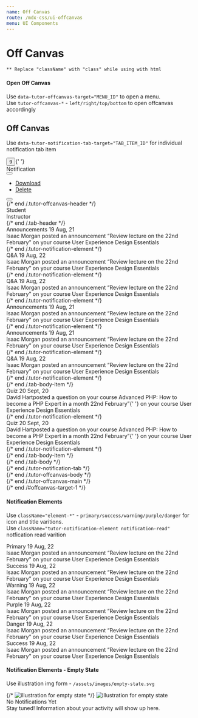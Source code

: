 ```yaml
---
name: Off Canvas
route: /mdx-css/ui-offcanvas
menu: UI Components
---
```



# Off Canvas

`** Replace "className" with "class" while using with html`

#### Open Off Canvas

Use `data-tutor-offcanvas-target="MENU_ID"` to open a menu.<br/>
Use `tutor-offcanvas-*` - `left/right/top/bottom` to open offcanvas accordingly<br/>

## Off Canvas

Use `data-tutor-notification-tab-target="TAB_ITEM_ID"` for individual notification tab item

<Playground>
	<button
		type="button"
		className="tutor-btn-circle tutor-is-default btn-offcanvas-open"
		data-tutor-offcanvas-target="offcanvas-target-1"
	>
		<span className="icon ttr-notification-filled"></span>
		<span className="tutor-floating-badge">9</span>
	</button>{' '}
	<div id="offcanvas-target-1" className="tutor-offcanvas tutor-offcanvas-right ">
		<div className="tutor-offcanvas-backdrop"></div>
		<div className="tutor-offcanvas-main">
			<div className="tutor-offcanvas-header">
				<div className="heading tutor-text-medium-h5 tutor-color-text-primary">Notification</div>
				<div className="action-buttons">
					<div className="tutor-popup-opener">
						<button type="button" className="popup-btn" data-tutor-popup-target="popup-menu-2">
							<i className="ttr-action-line"></i>
						</button>
						<ul id="popup-menu-2" className="popup-menu">
							<li>
								<a href="#">
									<span className="icon tutor-v2-icon-test icon-msg-archive-filled tutor-color-design-white"></span>
									<span className="tutor-text-regular-body tutor-color-text-white">Download</span>
								</a>
							</li>
							<li>
								<a href="#">
									<span className="icon tutor-v2-icon-test icon-delete-fill-filled tutor-color-design-white"></span>
									<span className="tutor-text-regular-body tutor-color-text-white">Delete</span>
								</a>
							</li>
						</ul>
					</div>
					<button
						type="button"
						className="btn-offcanvas-close tutor-color-design-grey"
						data-tutor-offcanvas-close
						aria-label="Close"
					>
						<i className="ttr-line-cross-line"></i>
					</button>
				</div>
			</div>
			{/* end /.tutor-offcanvas-header */}
			<div className="tutor-offcanvas-body">
				<div className="tutor-notification-tab">
					<div className="tab-header d-flex">
						<div className="tab-header-item is-active" data-tutor-notification-tab-target="tab-item-target-1">
							<span className="tutor-color-text-primary tutor-text-regular-caption"> Student </span>
						</div>
						<div className="tab-header-item" data-tutor-notification-tab-target="tab-item-target-2">
							<span className="tutor-color-text-primary tutor-text-regular-caption"> Instructor </span>
						</div>
					</div>
					{/* end /.tab-header */}
					<div className="tab-body">
						<div className="tab-body-item is-active" id="tab-item-target-1">
							<div className="tutor-notification-element">
								<div className="element-icon">
									<span className="element-primary">
										<span className="ttr-speaker-filled"></span>
									</span>
								</div>
								<div className="element-content">
									<div className="header">
										<span className="tutor-text-medium-small element-primary">Announcements</span>
										<span className="meta">
											<span className="time tutor-text-regular-small tutor-color-text-hints">19 Aug, 21</span>
											<span className="dot"></span>
										</span>
									</div>
									<div className="message tutor-text-medium-caption tutor-color-text-primary ">
										Isaac Morgan <span className="tutor-color-text-title">posted an announcement</span> “Review lecture
										on the 22nd February” <span className="tutor-color-text-title">on your course</span> User Experience
										Design Essentials
									</div>
								</div>
							</div>
							{/* end /.tutor-notification-element */}
							<div className="tutor-notification-element">
								<div className="element-icon">
									<span className="element-warning">
										<span className="ttr-quiz-1-filled"></span>
									</span>
								</div>
								<div className="element-content">
									<div className="header">
										<span className="tutor-text-medium-small element-warning">Q&A</span>
										<span className="meta">
											<span className="time tutor-text-regular-small tutor-color-text-hints">19 Aug, 22</span>
											<span className="dot"></span>
										</span>
									</div>
									<div className="message tutor-text-medium-caption tutor-color-text-primary ">
										Isaac Morgan <span className="tutor-color-text-title">posted an announcement</span> “Review lecture
										on the 22nd February” <span className="tutor-color-text-title">on your course</span> User Experience
										Design Essentials
									</div>
								</div>
							</div>
							{/* end /.tutor-notification-element */}
							<div className="tutor-notification-element notification-read">
								<div className="element-icon">
									<span className="element-warning">
										<span className="ttr-quiz-1-filled"></span>
									</span>
								</div>
								<div className="element-content">
									<div className="header">
										<span className="element-warning tutor-text-medium-small tutor-color-text-title">Q&A</span>
										<span className="meta">
											<span className="time tutor-text-regular-small tutor-color-text-hints">19 Aug, 22</span>
											<span className="dot"></span>
										</span>
									</div>
									<div className="message tutor-text-medium-caption tutor-color-text-primary">
										Isaac Morgan <span className="tutor-color-text-title">posted an announcement</span> “Review lecture
										on the 22nd February” <span className="tutor-color-text-title">on your course</span> User Experience
										Design Essentials
									</div>
								</div>
							</div>
							{/* end /.tutor-notification-element */}
							<div className="tutor-notification-element notification-read">
								<div className="element-icon">
									<span className="element-primary">
										<span className="ttr-speaker-filled"></span>
									</span>
								</div>
								<div className="element-content">
									<div className="header">
										<span className="tutor-text-medium-small element-primary">Announcements</span>
										<span className="meta">
											<span className="time tutor-text-regular-small tutor-color-text-hints">19 Aug, 21</span>
											<span className="dot"></span>
										</span>
									</div>
									<div className="message tutor-text-medium-caption tutor-color-text-primary ">
										Isaac Morgan <span className="tutor-color-text-title">posted an announcement</span> “Review lecture
										on the 22nd February” <span className="tutor-color-text-title">on your course</span> User Experience
										Design Essentials
									</div>
								</div>
							</div>
							{/* end /.tutor-notification-element */}
							<div className="tutor-notification-element">
								<div className="element-icon">
									<span className="element-primary">
										<span className="ttr-speaker-filled"></span>
									</span>
								</div>
								<div className="element-content">
									<div className="header">
										<span className="tutor-text-medium-small element-primary">Announcements</span>
										<span className="meta">
											<span className="time tutor-text-regular-small tutor-color-text-hints">19 Aug, 21</span>
											<span className="dot"></span>
										</span>
									</div>
									<div className="message tutor-text-medium-caption tutor-color-text-primary ">
										Isaac Morgan <span className="tutor-color-text-title">posted an announcement</span> “Review lecture
										on the 22nd February” <span className="tutor-color-text-title">on your course</span> User Experience
										Design Essentials
									</div>
								</div>
							</div>
							{/* end /.tutor-notification-element */}
							<div className="tutor-notification-element">
								<div className="element-icon">
									<span className="element-warning">
										<span className="ttr-quiz-1-filled"></span>
									</span>
								</div>
								<div className="element-content">
									<div className="header">
										<span className="tutor-text-medium-small element-warning">Q&A</span>
										<span className="meta">
											<span className="time tutor-text-regular-small tutor-color-text-hints">19 Aug, 22</span>
											<span className="dot"></span>
										</span>
									</div>
									<div className="message tutor-text-medium-caption tutor-color-text-primary ">
										Isaac Morgan <span className="tutor-color-text-title">posted an announcement</span> “Review lecture
										on the 22nd February” <span className="tutor-color-text-title">on your course</span> User Experience
										Design Essentials
									</div>
								</div>
							</div>
							{/* end /.tutor-notification-element */}
						</div>
						{/* end /.tab-body-item */}
						<div className="tab-body-item" id="tab-item-target-2">
							<div className="tutor-notification-element">
								<div className="element-icon">
									<span className="element-success">
										<span className="ttr-puzzle-filled"></span>
									</span>
								</div>
								<div className="element-content">
									<div className="header">
										<span className="tutor-text-medium-small element-success">Quiz</span>
										<span className="meta">
											<span className="time tutor-text-regular-small tutor-color-text-hints">20 Sept, 20</span>
											<span className="dot"></span>
										</span>
									</div>
									<div className="message tutor-text-medium-caption tutor-color-text-primary ">
										David Hart<span className="tutor-color-text-hints">posted a question on your course</span> Advanced
										PHP: How to become a PHP Expert in a month 22nd February”{' '}
										<span className="tutor-color-text-title">on your course</span> User Experience Design Essentials
									</div>
								</div>
							</div>
							{/* end /.tutor-notification-element */}
							<div className="tutor-notification-element">
								<div className="element-icon">
									<span className="element-danger">
										<span className="ttr-puzzle-filled"></span>
									</span>
								</div>
								<div className="element-content">
									<div className="header">
										<span className="tutor-text-medium-small element-danger">Quiz</span>
										<span className="meta">
											<span className="time tutor-text-regular-small tutor-color-text-hints">20 Sept, 20</span>
											<span className="dot"></span>
										</span>
									</div>
									<div className="message tutor-text-medium-caption tutor-color-text-primary">
										David Hart<span className="tutor-color-text-hints">posted a question on your course</span> Advanced
										PHP: How to become a PHP Expert in a month 22nd February”{' '}
										<span className="tutor-color-text-title">on your course</span> User Experience Design Essentials
									</div>
								</div>
							</div>
							{/* end /.tutor-notification-element */}
						</div>
						{/* end /.tab-body-item */}
					</div>
					{/* end /.tab-body */}
				</div>
				{/* end /.tutor-notification-tab */}
			</div>
			{/* end /.tutor-offcanvas-body */}
		</div>
		{/* end /.tutor-offcanvas-main */}
	</div>
	{/* end /#offcanvas-target-1 */}
</Playground>

#### Notification Elements

Use `className="element-*"` - `primary/success/warning/purple/danger` for icon and title varitions.<br/>
Use `className="tutor-notification-element notification-read"` notfication read varition<br/>

<Playground>
	<div className="tutor-notification-element">
		<div className="element-icon">
			<span className="element-primary">
				<span className="ttr-speaker-filled"></span>
			</span>
		</div>
		<div className="element-content">
			<div className="header">
				<span className="tutor-text-medium-small element-primary">Primary</span>
				<span className="meta">
					<span className="time tutor-text-regular-small tutor-color-text-hints">19 Aug, 22</span>
					<span className="dot"></span>
				</span>
			</div>
			<div className="message tutor-text-medium-caption tutor-color-text-primary ">
				Isaac Morgan <span className="tutor-color-text-title">posted an announcement</span> “Review lecture on the 22nd
				February” <span className="tutor-color-text-title">on your course</span> User Experience Design Essentials
			</div>
		</div>
	</div>
	<div className="tutor-notification-element notification-read">
		<div className="element-icon">
			<span className="element-success tutor-color-text-hints">
				<span className="ttr-puzzle-filled"></span>
			</span>
		</div>
		<div className="element-content">
			<div className="header">
				<span className="tutor-text-medium-small element-success tutor-color-text-title">Success</span>
				<span className="meta">
					<span className="time tutor-text-regular-small tutor-color-text-hints">19 Aug, 22</span>
					<span className="dot"></span>
				</span>
			</div>
			<div className="message tutor-text-medium-caption tutor-color-text-primary ">
				Isaac Morgan <span className="tutor-color-text-title">posted an announcement</span> “Review lecture on the 22nd
				February” <span className="tutor-color-text-title">on your course</span> User Experience Design Essentials
			</div>
		</div>
	</div>
	<div className="tutor-notification-element">
		<div className="element-icon">
			<span className="element-warning">
				<span className="ttr-comment-filled"></span>
			</span>
		</div>
		<div className="element-content">
			<div className="header">
				<span className="tutor-text-medium-small element-warning">Warning</span>
				<span className="meta">
					<span className="time tutor-text-regular-small tutor-color-text-hints">19 Aug, 22</span>
					<span className="dot"></span>
				</span>
			</div>
			<div className="message tutor-text-medium-caption tutor-color-text-primary ">
				Isaac Morgan <span className="tutor-color-text-title">posted an announcement</span> “Review lecture on the 22nd
				February” <span className="tutor-color-text-title">on your course</span> User Experience Design Essentials
			</div>
		</div>
	</div>
	<div className="tutor-notification-element">
		<div className="element-icon">
			<span className="element-purple">
				<span className="ttr-instructor-filled"></span>
			</span>
		</div>
		<div className="element-content">
			<div className="header">
				<span className="tutor-text-medium-small element-purple">Purple</span>
				<span className="meta">
					<span className="time tutor-text-regular-small tutor-color-text-hints">19 Aug, 22</span>
					<span className="dot"></span>
				</span>
			</div>
			<div className="message tutor-text-medium-caption tutor-color-text-primary ">
				Isaac Morgan <span className="tutor-color-text-title">posted an announcement</span> “Review lecture on the 22nd
				February” <span className="tutor-color-text-title">on your course</span> User Experience Design Essentials
			</div>
		</div>
	</div>
	<div className="tutor-notification-element">
		<div className="element-icon">
			<span className="element-danger">
				<span className="ttr-assignment-filled"></span>
			</span>
		</div>
		<div className="element-content">
			<div className="header">
				<span className="tutor-text-medium-small element-danger">Danger</span>
				<span className="meta">
					<span className="time tutor-text-regular-small tutor-color-text-hints">19 Aug, 22</span>
					<span className="dot"></span>
				</span>
			</div>
			<div className="message tutor-text-medium-caption tutor-color-text-primary ">
				Isaac Morgan <span className="tutor-color-text-title">posted an announcement</span> “Review lecture on the 22nd
				February” <span className="tutor-color-text-title">on your course</span> User Experience Design Essentials
			</div>
		</div>
	</div>
	<div className="tutor-notification-element">
		<div className="element-icon">
			<span className="element-success">
				<span className="ttr-star-full-filled"></span>
			</span>
		</div>
		<div className="element-content">
			<div className="header">
				<span className="tutor-text-medium-small element-success">Success</span>
				<span className="meta">
					<span className="time tutor-text-regular-small tutor-color-text-hints">19 Aug, 22</span>
					<span className="dot"></span>
				</span>
			</div>
			<div className="message tutor-text-medium-caption tutor-color-text-primary ">
				Isaac Morgan <span className="tutor-color-text-title">posted an announcement</span> “Review lecture on the 22nd
				February” <span className="tutor-color-text-title">on your course</span> User Experience Design Essentials
			</div>
		</div>
	</div>
</Playground>

#### Notification Elements - Empty State

Use illustration img form - `/assets/images/empty-state.svg` <br/>

<Playground>
	<div className="tutor-notification-element-empty">
		<div className="element-icon">
			{/* <img src="../assets/images/empty-state.svg" alt="illustration for empty state" /> */}
			<img
				src="https://www.themeum.com/wp-content/uploads/2020/11/tutor-marketplace1x.png"
				srcSet="https://www.themeum.com/wp-content/uploads/2020/11/tutor-marketplace2x.png 2x"
				alt="illustration for empty state"
			/>
		</div>
		<div className="element-content tutor-mt-25">
			<div className="tutor-text-regular-h5 tutor-color-text-title ">No Notifications Yet</div>
			<div className="tutor-text-regular-caption tutor-color-text-hints tutor-mt-10">
				Stay tuned! Information about your activity will show up here.
			</div>
		</div>
	</div>
</Playground>

